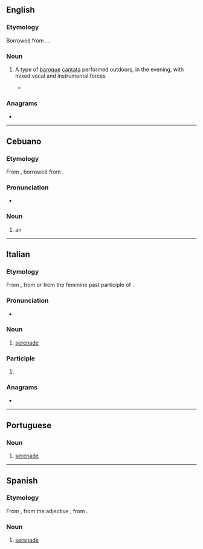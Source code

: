 ==English==

===Etymology===
Borrowed from {{bor|en|it|serenata}}. {{doublet|en|serenade}}.

===Noun===
{{en-noun}}

# {{lb|en|music}} A type of [[baroque]] [[cantata]] performed outdoors, in the evening, with mixed vocal and instrumental forces
#* {{quote-journal|en|2007|January 25|James R. Oestreich|The Shepherd, the Sea Nymph and the Big Rock, Abridged|New York Times|url=http://www.nytimes.com/2007/01/25/arts/music/25aulo.html
|passage=More’s the pity, for this work (technically a '''serenata''') is a little gem, and Aulos polished it to a fine luster.}}

===Anagrams===
* {{anagrams|en|a=aaeenrst|Near East|arsenate|arsetane|asterane}}

----

==Cebuano==

===Etymology===
From {{der|ceb|en|serenata}}, borrowed from {{der|ceb|it|serenata}}.

===Pronunciation===
* {{hyphenation|ceb|se|re|na|ta}}

===Noun===
{{head|ceb|noun}}

# an {{w|open-air concert}}

{{C|ceb|Music}}

----

==Italian==
{{wikipedia|lang=it}}

===Etymology===
From {{m|it|sereno||clear, calm}}, from {{etyl|la|it}} {{m|la|serenus||calm}} or from the feminine past participle of {{m|it|serenare}}.

===Pronunciation===
* {{rhymes|it|ata}}

===Noun===
{{it-noun|f}}

# [[serenade]]

===Participle===
{{head|it|past participle form}}

# {{feminine singular of|it|serenato}}

===Anagrams===
* {{anagrams|it|a=aaeenrst|arenaste|estranea}}

{{C|it|Music}}

----

==Portuguese==
{{wikipedia|lang=pt}}

===Noun===
{{pt-noun|f}}

# [[serenade]]

{{topics|pt|Music}}

----

==Spanish==
{{wikipedia|lang=es}}

===Etymology===
From {{bor|es|it|serenata}}, from the adjective {{m|it|sereno||clear, calm}}, from {{der|es|la|serēnus||calm}}.

===Noun===
{{es-noun|f}}

# [[serenade]]

{{C|es|Music}}